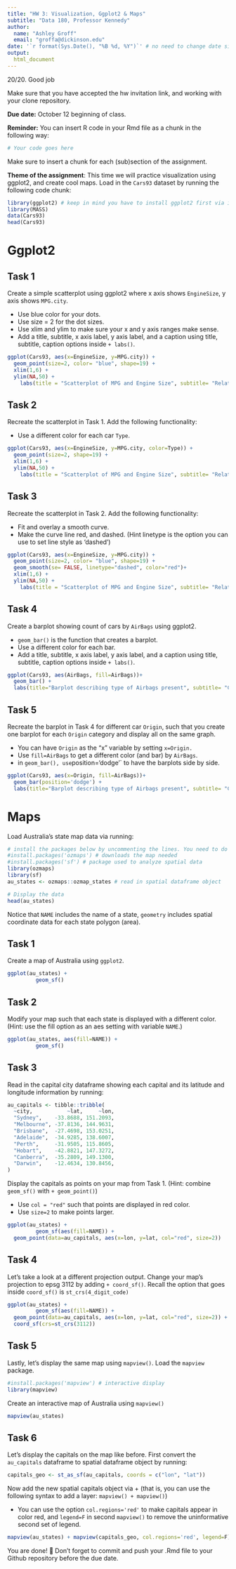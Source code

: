 ```yaml
---
title: "HW 3: Visualization, Ggplot2 & Maps"
subtitle: "Data 180, Professor Kennedy"
author: 
  name: "Ashley Groff"
  email: "groffa@dickinson.edu"
date: '`r format(Sys.Date(), "%B %d, %Y")`' # no need to change date since this line grabs today's date
output: 
  html_document
---
```

20/20. Good job

Make sure that you have accepted the hw invitation link, and working with your clone repository.

**Due date:** October 12 beginning of class.

**Reminder:** You can insert R code in your Rmd file as a chunk in the following way:
```r
# Your code goes here
```
Make sure to insert a chunk for each (sub)section of the assignment.

**Theme of the assignment**: This time we will practice visualization using ggplot2, and create cool maps. Load in the `Cars93` dataset by running the following code chunk:

```r
library(ggplot2) # keep in mind you have to install ggplot2 first via install.packages() if it's not installed in your machine
library(MASS)
data(Cars93)
head(Cars93)
```

# Ggplot2

## Task 1
Create a simple scatterplot using ggplot2 where x axis shows `EngineSize`, y axis shows `MPG.city`.

* Use blue color for your dots.
* Use size = 2 for the dot sizes.
* Use xlim and ylim to make sure your x and y axis ranges make sense.
* Add a title, subtitle, x axis label, y axis label, and a caption using title, subtitle, caption options inside `+ labs()`.

 
```r
ggplot(Cars93, aes(x=EngineSize, y=MPG.city)) +
  geom_point(size=2, color= "blue", shape=19) +
  xlim(1,6) +
  ylim(NA,50) + 
    labs(title = "Scatterplot of MPG and Engine Size", subtitle= "Relationship between gas mileage and engine size of cars", caption= "Higher gas mileage seems to correlate with a smaller engine size, and decreases with increasing engine size")
```


## Task 2
Recreate the scatterplot in Task 1. Add the following functionality:

* Use a different color for each car `Type`.
```r
ggplot(Cars93, aes(x=EngineSize, y=MPG.city, color=Type)) +
  geom_point(size=2, shape=19) +
  xlim(1,6) +
  ylim(NA,50) + 
    labs(title = "Scatterplot of MPG and Engine Size", subtitle= "Relationship between gas mileage and engine size of cars", caption= "Higher gas mileage seems to correlate with a smaller engine size, and decreases with increasing engine size")
```

## Task 3
Recreate the scatterplot in Task 2. Add the following functionality:

* Fit and overlay a smooth curve.
* Make the curve line red, and dashed. (Hint linetype is the option you can use to set line style as 'dashed')

```r
ggplot(Cars93, aes(x=EngineSize, y=MPG.city)) +
  geom_point(size=2, color= "blue", shape=19) +
  geom_smooth(se= FALSE, linetype="dashed", color="red")+
  xlim(1,6) +
  ylim(NA,50) + 
    labs(title = "Scatterplot of MPG and Engine Size", subtitle= "Relationship between gas mileage and engine size of cars", caption= "Higher gas mileage seems to correlate with a smaller engine size, and decreases with increasing engine size")
```

## Task 4
Create a barplot showing count of cars by `AirBags` using ggplot2.

* `geom_bar()` is the function that creates a barplot.
* Use a different color for each bar.
* Add a title, subtitle, x axis label, y axis label, and a caption using title, subtitle, caption options inside `+ labs()`.

```r
ggplot(Cars93, aes(AirBags, fill=AirBags))+
  geom_bar() +
  labs(title="Barplot describing type of Airbags present", subtitle= "Count of type of Airbags present in cars from Cars93 data", caption="Driver only is the most common airbag type in cars from this data, followed by none, then Driver & Passenger")
```


## Task 5
Recreate the barplot in Task 4 for different car `Origin`, such that you create one barplot for each `Origin` category and display all on the same graph.

* You can have `Origin` as the "x" variable by setting `x=Origin.`
* Use `fill=AirBags` to get a different color (and bar) by `AirBags`.
* in `geom_bar(), use `position='dodge'` to have the barplots side by side.

```r
ggplot(Cars93, aes(x=Origin, fill=AirBags))+
  geom_bar(position='dodge') +
  labs(title="Barplot describing type of Airbags present", subtitle= "Count of type of Airbags present in cars from Cars93 data", caption="Driver only is the most common airbag type in cars from this data, followed by none, then Driver & Passenger")
```

# Maps
Load Australia's state map data via running:
```r
# install the packages below by uncommenting the lines. You need to do this only once.
#install.packages('ozmaps') # downloads the map needed
#install.packages('sf') # package used to analyze spatial data
library(ozmaps)
library(sf)
au_states <- ozmaps::ozmap_states # read in spatial dataframe object

# Display the data
head(au_states)
```
Notice that `NAME` includes the name of a state, `geometry` includes spatial coordinate data for each state polygon (area).

## Task 1
Create a map of Australia using `ggplot2`.
```r
ggplot(au_states) +
         geom_sf()

```

## Task 2
Modify your map such that each state is displayed with a different color. (Hint: use the fill option as an aes setting with variable `NAME`.)
```r
ggplot(au_states, aes(fill=NAME)) +
         geom_sf()
```
## Task 3
Read in the capital city dataframe showing each capital and its latitude and longitude information by running:
```r
au_capitals <- tibble::tribble( 
  ~city,           ~lat,     ~lon,
  "Sydney",    -33.8688, 151.2093,  
  "Melbourne", -37.8136, 144.9631, 
  "Brisbane",  -27.4698, 153.0251, 
  "Adelaide",  -34.9285, 138.6007, 
  "Perth",     -31.9505, 115.8605, 
  "Hobart",    -42.8821, 147.3272, 
  "Canberra",  -35.2809, 149.1300, 
  "Darwin",    -12.4634, 130.8456, 
)
```

Display the capitals as points on your map from Task 1. (Hint: combine `geom_sf()` with `+ geom_point()`)

* Use `col = "red"` such that points are displayed in red color.
* Use `size=2` to make points larger.

```r
ggplot(au_states) +
         geom_sf(aes(fill=NAME)) +
  geom_point(data=au_capitals, aes(x=lon, y=lat, col="red", size=2))
```


## Task 4
Let's take a look at a different projection output. Change your map's projection to epsg 3112 by adding `+ coord_sf()`. Recall the option that goes inside `coord_sf()` is `st_crs(4_digit_code)`
```r
ggplot(au_states) +
         geom_sf(aes(fill=NAME)) +
  geom_point(data=au_capitals, aes(x=lon, y=lat, col="red", size=2)) +
  coord_sf(crs=st_crs(3112))
```

## Task 5
Lastly, let's display the same map using `mapview()`. Load the `mapview` package.

```r
#install.packages('mapview') # interactive display
library(mapview)
```
Create an interactive map of Australia using `mapview()`

```r
mapview(au_states)
```

## Task 6
Let's display the capitals on the map like before. First convert the `au_capitals` dataframe to spatial dataframe object by running:
```r
capitals_geo <- st_as_sf(au_capitals, coords = c("lon", "lat"))
```

Now add the new spatial capitals object via + (that is, you can use the following syntax to add a layer: `mapview() + mapview()`)

* You can use the option `col.regions='red'` to make capitals appear in color red, and `legend=F` in second `mapview()` to remove the uninformative second set of legend. 

```r
mapview(au_states) + mapview(capitals_geo, col.regions='red', legend=F)
```



You are done! 🏁 Don't forget to commit and push your .Rmd file to your Github repository before the due date.


